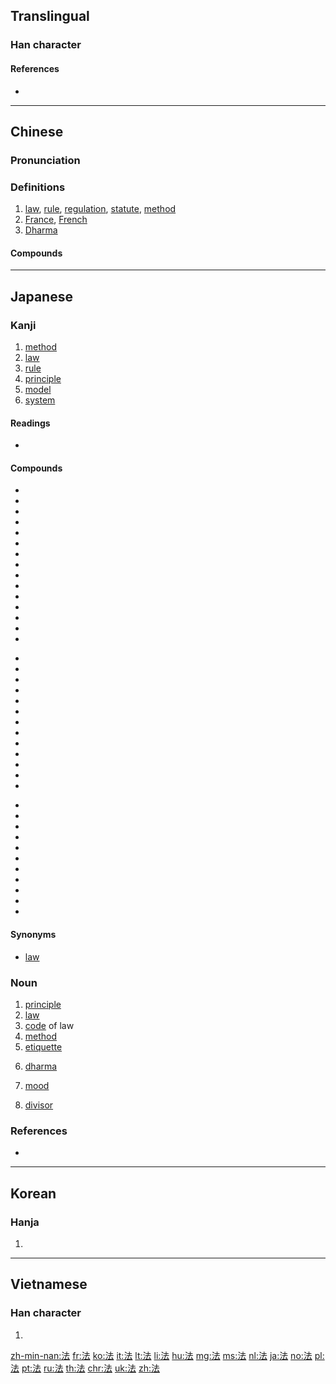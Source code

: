 ==Translingual==
{{stroke order|type=animate}}

===Han character===
{{Han char|rn=85|rad=水|as=05|sn=8|four=3413<sub>1</sub>|canj=水土戈 (EGI)|ids=⿰[[氵]][[去]]}}

====References====
* {{Han ref|kx=0616.110|dkj=17290|dj=1010.020|hdz=31579.040|uh=6CD5|ud=27861|bh=AA6B|bd=43627}}

----

==Chinese==
{{zh-forms}}

===Pronunciation===
{{zh-pron
|m=fǎ
|c=faat3
|h=pfs=fap
|md=huák
|mn=hoat
|w=4faq
|mc=y
|oc=y
|cat=n
}}

===Definitions===
{{zh-hanzi}}

# [[law]], [[rule]], [[regulation]], [[statute]], [[method]]
# [[France]], [[French]]
# [[Dharma]]

====Compounds====
{{der3
| {{zh-l|法案}}
| {{zh-l|法办}}
| {{zh-l|法宝}}
| {{zh-l|法币}}
| {{zh-l|法场}}
| {{zh-l|法典}}
| {{zh-l|法定}}
| {{zh-l|法定人数}}
| {{zh-l|法度}}
| {{zh-l|法官}}
| {{zh-l|法规}}
| {{zh-l|法国}}
| {{zh-l|法国梧桐}}
| {{zh-l|法号}}
| {{zh-l|法会}}
| {{zh-l|法纪}}
| {{zh-l|法家}}
| {{zh-l|法警}}
| {{zh-l|法郎}}
| {{zh-l|法老}}
| {{zh-l|法力}}
| {{zh-l|法例}}
| {{zh-l|法令}}
| {{zh-l|法律}}
| {{zh-l|法轮}}
| {{zh-l|法螺}}
| {{zh-l|法盲}}
| {{zh-l|法门}}
| {{zh-l|法名}}
| {{zh-l|法器}}
| {{zh-l|法权}}
| {{zh-l|法人}}
| {{zh-l|法身}}
| {{zh-l|法师}}
| {{zh-l|法式}}
| {{zh-l|法事}}
| {{zh-l|法书}}
| {{zh-l|法术}}
| {{zh-l|法帖}}
| {{zh-l|法庭}}
| {{zh-l|法统}}
| {{zh-l|法网}}
| {{zh-l|法西斯}}
| {{zh-l|法西斯主义}}
| {{zh-l|法线}}
| {{zh-l|法相}}
| {{zh-l|法像}}
| {{zh-l|法学}}
| {{zh-l|法医}}
| {{zh-l|法医学}}
| {{zh-l|法语}}
| {{zh-l|法院}}
| {{zh-l|法则}}
| {{zh-l|法政}}
| {{zh-l|法旨}}
| {{zh-l|法治}}
| {{zh-l|法制}}
| {{zh-l|法子}}
| {{zh-l|魔法石|mófǎshí}}
}}

----

==Japanese==

===Kanji===
{{ja-kanji|grade=4|rs=水05}}

# [[method]]
# [[law]]
# [[rule]]
# [[principle]]
# [[model]]
# [[system]]

====Readings====
* {{ja-readings|kanyoon=[[はっ]] (haQ), [[ほっ]] (hoQ)|goon=[[ほう]] (hō)|kanon=[[ほう]] (hō)|kun=[[のり]] (nori), [[おきて]] (okite), [[のっとる]] (nottoru)|nanori=[[かず]] (kazu), [[つね]] (tsune), [[のり]] (nori), [[はかる]] (hakaru)}}

====Compounds====
{{top3}}
* {{ja-r|法号|ほうごう|gloss=a [[dharma]] [[name]]}}
* {{l|ja|法案}}
* {{l|ja|法印}}
* {{l|ja|法衣}}
* {{l|ja|法医学}}
* {{l|ja|法王}}
* {{l|ja|法皇}}
* {{l|ja|法外}}
* {{l|ja|法学}}
* {{l|ja|法規}}
* {{l|ja|法事}}
* {{l|ja|法術}}
* {{l|ja|法人}}
* {{l|ja|法則}}
* {{l|ja|法定}}
{{mid3}}
* {{l|ja|法廷}}
* {{l|ja|法典}}
* {{l|ja|法度}}
* {{l|ja|法要}}
* {{l|ja|法螺}}
* {{l|ja|法力}}
* {{l|ja|法律}}
* {{l|ja|法輪}}
* {{l|ja|加法}}
* {{l|ja|家法}}
* {{l|ja|減法}}
* {{l|ja|憲法}}
* {{l|ja|刑法}}
{{mid3}}
* {{l|ja|公法}}
* {{l|ja|国法}}
* {{l|ja|国際法}}
* {{l|ja|司法}}
* {{l|ja|私法}}
* {{l|ja|除法}}
* {{l|ja|商法}}
* {{l|ja|乗法}}
* {{l|ja|定法}}
* {{l|ja|民法}}
* {{ja-r|寸法|すんぽう|gloss=[[dimension]], [[size]]}}
{{bottom}}

====Synonyms====
* {{l|ja|灋}} [[law]]

===Noun===
{{ja-noun|ほう}}

# [[principle]]
# [[law]]
# [[code]] of law
# [[method]]
# [[etiquette]] 
# {{context|Buddhism|lang=ja|sort=ほう}} [[dharma]]
# {{context|grammar|lang=ja|sort=ほう}} [[mood]]
# {{label|ja|mathematics}} [[divisor]]

===References===
* {{R:Shogakukan}}

----

==Korean==

===Hanja===
{{ko-hanja|hangeul=[[법]]|eumhun=|rv=beop|mr=pŏp|y=pep}}

# {{defn|lang=ko|sort=水05}}

----

==Vietnamese==

===Han character===
{{vi-hantu|[[pháp]], [[phấp]], [[phép]], [[phăm]], [[phắp]]|rs=水05}}

# {{defn|lang=vi|sort=水05}}

[[zh-min-nan:法]]
[[fr:法]]
[[ko:法]]
[[it:法]]
[[lt:法]]
[[li:法]]
[[hu:法]]
[[mg:法]]
[[ms:法]]
[[nl:法]]
[[ja:法]]
[[no:法]]
[[pl:法]]
[[pt:法]]
[[ru:法]]
[[th:法]]
[[chr:法]]
[[uk:法]]
[[zh:法]]